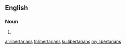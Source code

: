 ==English==

===Noun===
{{head|en|plural}}

# {{plural of|libertarian|lang=en|nocat=1}}

[[ar:libertarians]]
[[fr:libertarians]]
[[ku:libertarians]]
[[my:libertarians]]